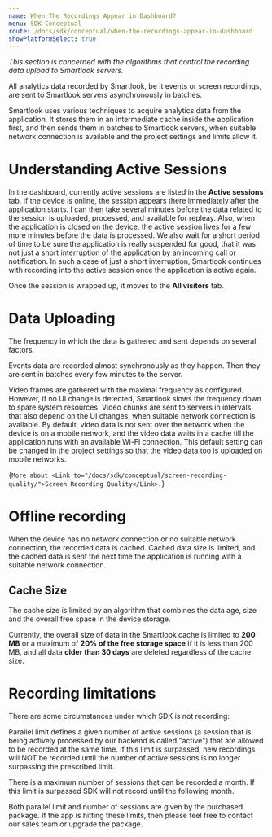 ```yaml
---
name: When The Recordings Appear in Dashboard?
menu: SDK Conceptual
route: /docs/sdk/conceptual/when-the-recordings-appear-in-dashboard
showPlatformSelect: true
---
```



<Title>When the Recordings Appear in the Dashboard?</Title>

*This section is concerned with the algorithms that control the recording data upload to Smartlook servers.*

<TextBlock kind="important">
All analytics data recorded by Smartlook, be it events or screen recordings, are sent to Smartlook servers asynchronously in batches.
</TextBlock>

Smartlook uses various techniques to acquire analytics data from the application. It stores them in an intermediate cache inside the application first, and then sends them in batches to Smartlook servers, when suitable network connection is available and the project settings and limits allow it.

# Understanding Active Sessions

In the dashboard, currently active sessions are listed in the **Active sessions** tab. If the device is online, the session appears there immediately after the application starts. I can then take several minutes before the data related to the session is uploaded, processed, and available for repleay. Also, when the application is closed on the device, the active session lives for a few more minutes before the data is processed. We also wait for a short period of time to be sure the application is really suspended for good, that it was not just a short interruption of the application by an incoming call or notification. In such a case of just a short interruption, Smartlook continues with recording into the active session once the application is active again.

Once the session is wrapped up, it moves to the **All visitors** tab.

# Data Uploading

The frequency in which the data is gathered and sent depends on several factors.

Events data are recorded almost synchronously as they happen. Then they are sent in batches every few minutes to the server.

Video frames are gathered with the maximal frequency as configured. However, if no UI change is detected, Smartlook slows the frequency down to spare system resources. Video chunks are sent to servers in intervals that also depend on the UI changes, when suitable network connection is available. By default, video data is not sent over the network when the device is on a mobile network, and the video data waits in a cache till the application runs with an available Wi-Fi connection. This default setting can be changed in the [project settings](https://application.smartlook.com/settings/projects) so that the video data too is uploaded on mobile networks.


<TextBlock>{`
More about <Link to="/docs/sdk/conceptual/screen-recording-quality/">Screen Recording Quality</Link>.
`}</TextBlock>

# Offline recording

When the device has no network connection or no suitable network connection, the recorded data is cached. Cached data size is limited, and the cached data is sent the next time the application is running with a suitable network connection.

## Cache Size

The cache size is limited by an algorithm that combines the data age, size and the overall free space in the device storage.

Currently, the overall size of data in the Smartlook cache is limited to **200 MB** or a maximum of **20% of the free storage space** if it is less than 200 MB, and all data **older than 30 days** are deleted regardless of the cache size.


# Recording limitations

There are some circumstances under which SDK is not recording:

Parallel limit defines a given number of active sessions (a session that is being actively processed by our backend is called "active") that are allowed to be recorded at the same time. If this limit is surpassed, new recordings will NOT be recorded until the number of active sessions is no longer surpassing the prescribed limit.

There is a maximum number of sessions that can be recorded a month. If this limit is surpassed SDK will not record until the following month.

<TextBlock kind="important">
Both parallel limit and number of sessions are given by the purchased package. If the app is hitting these limits, then please feel free to contact our sales team or upgrade the package.
</TextBlock>
